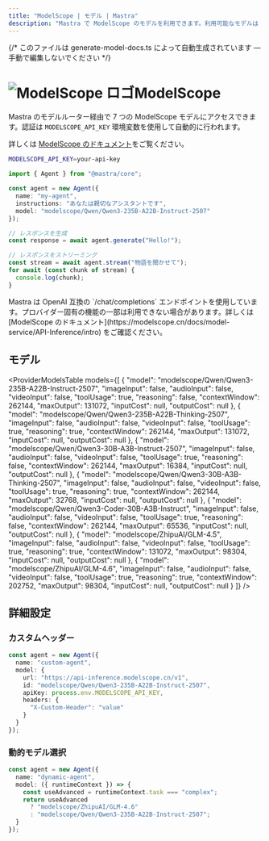 ```yaml
---
title: "ModelScope | モデル | Mastra"
description: "Mastra で ModelScope のモデルを利用できます。利用可能なモデルは 7 件です。"
---
```


{/* このファイルは generate-model-docs.ts によって自動生成されています — 手動で編集しないでください */}



# <img src="https://models.dev/logos/modelscope.svg" alt="ModelScope ロゴ" className="inline w-8 h-8 mr-2 align-middle dark:invert dark:brightness-0 dark:contrast-200" />ModelScope

Mastra のモデルルーター経由で 7 つの ModelScope モデルにアクセスできます。認証は `MODELSCOPE_API_KEY` 環境変数を使用して自動的に行われます。

詳しくは [ModelScope のドキュメント](https://modelscope.cn/docs/model-service/API-Inference/intro)をご覧ください。

```bash
MODELSCOPE_API_KEY=your-api-key
```

```typescript
import { Agent } from "@mastra/core";

const agent = new Agent({
  name: "my-agent",
  instructions: "あなたは親切なアシスタントです",
  model: "modelscope/Qwen/Qwen3-235B-A22B-Instruct-2507"
});

// レスポンスを生成
const response = await agent.generate("Hello!");

// レスポンスをストリーミング
const stream = await agent.stream("物語を聞かせて");
for await (const chunk of stream) {
  console.log(chunk);
}
```

<Callout type="info">
  Mastra は OpenAI 互換の `/chat/completions` エンドポイントを使用しています。プロバイダー固有の機能の一部は利用できない場合があります。詳しくは [ModelScope のドキュメント](https://modelscope.cn/docs/model-service/API-Inference/intro) をご確認ください。
</Callout>


## モデル

<ProviderModelsTable 
  models={[
  {
    "model": "modelscope/Qwen/Qwen3-235B-A22B-Instruct-2507",
    "imageInput": false,
    "audioInput": false,
    "videoInput": false,
    "toolUsage": true,
    "reasoning": false,
    "contextWindow": 262144,
    "maxOutput": 131072,
    "inputCost": null,
    "outputCost": null
  },
  {
    "model": "modelscope/Qwen/Qwen3-235B-A22B-Thinking-2507",
    "imageInput": false,
    "audioInput": false,
    "videoInput": false,
    "toolUsage": true,
    "reasoning": true,
    "contextWindow": 262144,
    "maxOutput": 131072,
    "inputCost": null,
    "outputCost": null
  },
  {
    "model": "modelscope/Qwen/Qwen3-30B-A3B-Instruct-2507",
    "imageInput": false,
    "audioInput": false,
    "videoInput": false,
    "toolUsage": true,
    "reasoning": false,
    "contextWindow": 262144,
    "maxOutput": 16384,
    "inputCost": null,
    "outputCost": null
  },
  {
    "model": "modelscope/Qwen/Qwen3-30B-A3B-Thinking-2507",
    "imageInput": false,
    "audioInput": false,
    "videoInput": false,
    "toolUsage": true,
    "reasoning": true,
    "contextWindow": 262144,
    "maxOutput": 32768,
    "inputCost": null,
    "outputCost": null
  },
  {
    "model": "modelscope/Qwen/Qwen3-Coder-30B-A3B-Instruct",
    "imageInput": false,
    "audioInput": false,
    "videoInput": false,
    "toolUsage": true,
    "reasoning": false,
    "contextWindow": 262144,
    "maxOutput": 65536,
    "inputCost": null,
    "outputCost": null
  },
  {
    "model": "modelscope/ZhipuAI/GLM-4.5",
    "imageInput": false,
    "audioInput": false,
    "videoInput": false,
    "toolUsage": true,
    "reasoning": true,
    "contextWindow": 131072,
    "maxOutput": 98304,
    "inputCost": null,
    "outputCost": null
  },
  {
    "model": "modelscope/ZhipuAI/GLM-4.6",
    "imageInput": false,
    "audioInput": false,
    "videoInput": false,
    "toolUsage": true,
    "reasoning": true,
    "contextWindow": 202752,
    "maxOutput": 98304,
    "inputCost": null,
    "outputCost": null
  }
]}
/>

## 詳細設定

### カスタムヘッダー

```typescript
const agent = new Agent({
  name: "custom-agent",
  model: {
    url: "https://api-inference.modelscope.cn/v1",
    id: "modelscope/Qwen/Qwen3-235B-A22B-Instruct-2507",
    apiKey: process.env.MODELSCOPE_API_KEY,
    headers: {
      "X-Custom-Header": "value"
    }
  }
});
```


### 動的モデル選択

```typescript
const agent = new Agent({
  name: "dynamic-agent",
  model: ({ runtimeContext }) => {
    const useAdvanced = runtimeContext.task === "complex";
    return useAdvanced 
      ? "modelscope/ZhipuAI/GLM-4.6"
      : "modelscope/Qwen/Qwen3-235B-A22B-Instruct-2507";
  }
});
```
